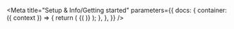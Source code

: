 

<Meta
  title="Setup & Info/Getting started"
  parameters={{
    docs: {
      container: ({ context }) => {
         return (
          <DocsContainer context={context}>
            {(
              <Description markdown={text} />
            )}
          </DocsContainer>
        );
      },
    },
  }}
/>
